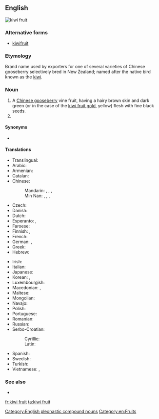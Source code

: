 ==English==
[[Image:Kiwi (Actinidia chinensis) 1 Luc Viatour.jpg|thumb|kiwi fruit]]
{{wikipedia|kiwifruit}}

===Alternative forms===
* [[kiwifruit]]

===Etymology===
Brand name used by exporters for one of several varieties of Chinese gooseberry selectively bred in New Zealand; named after the native bird known as the [[kiwi]].

===Noun===
{{en-noun|head=[[kiwi]] [[fruit]]|kiwi fruit}}

# A [[Chinese gooseberry]] vine fruit, having a hairy brown skin and dark green (or in the case of the [[kiwi fruit gold]], yellow) flesh with fine black seeds.
# {{plural of|kiwi fruit}}

====Synonyms====
* {{sense|fruit}} {{l|en|kiwi}} {{qualifier|US informal; rare in [[New Zealand]]}}

====Translations====
{{trans-top|fruit}}
* Translingual: {{tø|mul|Actinidia deliciosa}}
* Arabic: {{t-|ar|كيوي|m|tr=kiiwi}}
* Armenian: {{t-|hy|կիվի|tr=kivi}}
* Catalan: {{t-|ca|kiwi|m}}
* Chinese:
*: Mandarin: {{t-|cmn|獼猴桃|sc=Hani}}, {{t-|cmn|猕猴桃|tr=míhóutáo|sc=Hani}}, {{t|cmn|奇異果|sc=Hani}}, {{t|cmn|奇异果|tr=qíyìguǒ|sc=Hani}}
*: Min Nan: {{t-|nan|羊桃|tr=iûⁿ-thô|sc=Hans}}, {{t-|nan|猴桃仔|tr=kâu-thô-á|sc=Hans}}, {{t-|nan|豬公藤|tr=ti-kong-tîn, tu-kong-tîn|sc=Hans}}, {{t-|nan|紅蒂蛇|tr=âng-tì-chôa|sc=Hans}}
* Czech: {{t+|cs|kiwi|n}}
* Danish: {{t-|da|kiwi}}
* Dutch: {{t+|nl|kiwi|m}}
* Esperanto: {{t-|eo|kivio}},  {{t-|eo|kivifrukto}}
* Faroese: {{t|fo|kivifrukt|f}}
* Finnish: {{t+|fi|kiivi}}, {{t-|fi|kiivihedelmä}}
* French: {{t+|fr|kiwi|m}}
* German: {{t+|de|Kiwi|f}}, {{t-|de|chinesische Stachelbeere|f}}
* Greek: {{t+|el|ακτινίδιο|n}}
* Hebrew: {{t-|he|קיוי|tr=kivi}}
{{trans-mid}}
* Irish: {{t-|ga|cíobhaí|m}}
* Italian: {{t+|it|kiwi|m}}
* Japanese: {{t-|ja|キーウィフルーツ|tr=kiwifurutsu}}
* Korean: {{t+|ko|다래|tr=darae|sc=Hang}},  {{t+|ko|키위|tr=kiwi|sc=Hang}}
* Luxembourgish: {{t-|lb|Kiwi|m}}
* Macedonian: {{t-|mk|киви|n|tr=kívi}},  {{t-|mk|актинида|f|tr=aktinída}}
* Maltese: {{t-|mt|kiwi}}
* Mongolian: {{t-|mn|киви|sc=Cyrl}}
* Navajo: {{tø|nv|chʼil dishooí}}
* Polish: {{t+|pl|kiwi|n}}
* Portuguese: {{t+|pt|quivi|m}}
* Romanian: {{t+|ro|kiwi|m}}
* Russian: {{t+|ru|киви|m|tr=kívi}} {{indeclinable}}
* Serbo-Croatian:
*: Cyrillic: {{t-|sh|киви|m}}
*: Latin: {{t-|sh|kivi|m}}
* Spanish: {{t+|es|kiwi}}
* Swedish: {{t+|sv|kiwi}}
* Turkish: {{t+|tr|kivi}}
* Vietnamese: {{t-|vi|trái ki wi}}, {{t-|vi|trái dương đào}}
{{trans-bottom}}

===See also===
* {{l|en|kiwi fruit gold}}<!--A similar fruit with yellow flesh.-->

[[Category:English pleonastic compound nouns]]
[[Category:en:Fruits]]

[[fr:kiwi fruit]]
[[ta:kiwi fruit]]